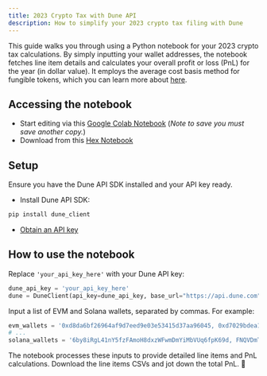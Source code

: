 ```yaml
---
title: 2023 Crypto Tax with Dune API
description: How to simplify your 2023 crypto tax filing with Dune
---
```


This guide walks you through using a Python notebook for your 2023 crypto tax calculations. By simply inputting your wallet addresses, the notebook fetches line item details and calculates your overall profit or loss (PnL) for the year (in dollar value). It employs the average cost basis method for fungible tokens, which you can learn more about [here](https://www.investopedia.com/terms/a/averagecostbasismethod.asp).


## Accessing the notebook
- Start editing via this [Google Colab Notebook](https://colab.research.google.com/drive/1Nhszieu6OP-CD8HEam6lSsrZfPZv7UaY?usp=sharing) (_Note to save you must save another copy._)
- Download from this [Hex Notebook](https://app.hex.tech/d12aba6a-f113-4485-a72b-b7d812bc2234/hex/babc2bb4-bf85-416a-9bc4-b4b796f6cd32/draft/logic)


## Setup

Ensure you have the Dune API SDK installed and your API key ready. 

- Install Dune API SDK: 
```bash 
pip install dune_client
```
- [Obtain an API key](https://docs.dune.com/api-reference/overview/authentication)


## How to use the notebook

Replace `'your_api_key_here'` with your Dune API key:

```python
dune_api_key = 'your_api_key_here'
dune = DuneClient(api_key=dune_api_key, base_url="https://api.dune.com", request_timeout=300)
```

Input a list of EVM and Solana wallets, separated by commas. For example:

```python
evm_wallets = '0xd8da6bf26964af9d7eed9e03e53415d37aa96045, 0xd7029bdea1c17493893aafe29aad69ef892b8ff2'
# ...
solana_wallets = '6by8iRgL41nY5fzFAmoH8dxzWFwmDmYiMbVUq6fpK69d, FNQVDmTdmWtTaswoL9ysoyorsHZvjRbNsbAdgmcREHVi'
```

The notebook processes these inputs to provide detailed line items and PnL calculations.
Download the line items CSVs and jot down the total PnL. 🎉